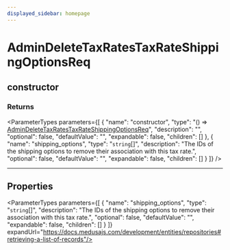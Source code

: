 ```yaml
---
displayed_sidebar: homepage
---
```



# AdminDeleteTaxRatesTaxRateShippingOptionsReq

## constructor

### Returns

<ParameterTypes parameters={[
  {
    "name": "constructor",
    "type": "() => [AdminDeleteTaxRatesTaxRateShippingOptionsReq](medusa.AdminDeleteTaxRatesTaxRateShippingOptionsReq.mdx)",
    "description": "",
    "optional": false,
    "defaultValue": "",
    "expandable": false,
    "children": []
  },
  {
    "name": "shipping_options",
    "type": "`string`[]",
    "description": "The IDs of the shipping options to remove their association with this tax rate.",
    "optional": false,
    "defaultValue": "",
    "expandable": false,
    "children": []
  }
]} />

___

## Properties

<ParameterTypes parameters={[
  {
    "name": "shipping_options",
    "type": "`string`[]",
    "description": "The IDs of the shipping options to remove their association with this tax rate.",
    "optional": false,
    "defaultValue": "",
    "expandable": false,
    "children": []
  }
]} expandUrl="https://docs.medusajs.com/development/entities/repositories#retrieving-a-list-of-records"/>
